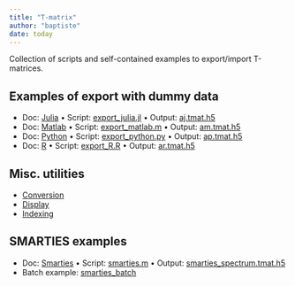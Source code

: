 ```yaml
---
title: "T-matrix"
author: "baptiste"
date: today
---
```


Collection of scripts and self-contained examples to export/import T-matrices.

## Examples of export with dummy data

- Doc: [Julia](export_julia.html) • Script: [export_julia.jl](export_julia.jl) • Output: [aj.tmat.h5](aj.tmat.h5)
- Doc: [Matlab](export_matlab.html) • Script: [export_matlab.m](export_matlab.m) • Output: [am.tmat.h5](am.tmat.h5)
- Doc: [Python](export_python.html) • Script: [export_python.py](export_python.py) • Output: [ap.tmat.h5](ap.tmat.h5)
- Doc: [R](export_R.html) • Script: [export_R.R](export_R.R) • Output: [ar.tmat.h5](ar.tmat.h5)

## Misc. utilities

- [Conversion](conversion.html)
- [Display](display.html)
- [Indexing](indexing.html)

## SMARTIES examples

- Doc: [Smarties](smarties.html) • Script: [smarties.m](smarties.m) • Output: [smarties_spectrum.tmat.h5](smarties_spectrum.tmat.h5)
- Batch example: [smarties_batch](smarties_batch.html)
